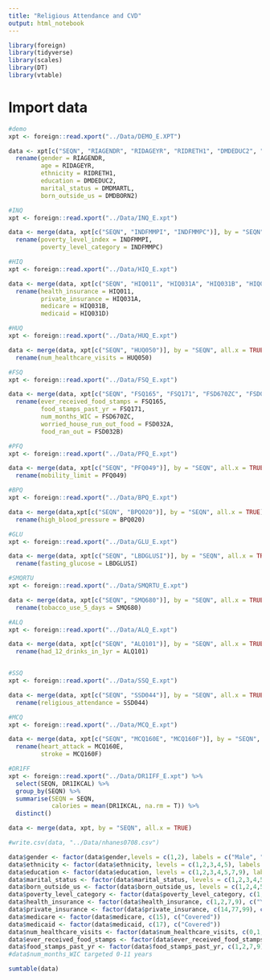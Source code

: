 ```yaml
---
title: "Religious Attendance and CVD"
output: html_notebook
---
```


```r
library(foreign)
library(tidyverse)
library(scales)
library(DT)
library(vtable)
```

# Import data

```r
#demo
xpt <- foreign::read.xport("../Data/DEMO_E.XPT")

data <- xpt[c("SEQN", "RIAGENDR", "RIDAGEYR", "RIDRETH1", "DMDEDUC2", "DMDMARTL", "DMDBORN2")] %>% 
  rename(gender = RIAGENDR,
         age = RIDAGEYR,
         ethnicity = RIDRETH1,
         education = DMDEDUC2,
         marital_status = DMDMARTL,
         born_outside_us = DMDBORN2)

#INQ
xpt <- foreign::read.xport("../Data/INQ_E.xpt")

data <- merge(data, xpt[c("SEQN", "INDFMMPI", "INDFMMPC")], by = "SEQN", all.x = TRUE) %>% 
  rename(poverty_level_index = INDFMMPI,
         poverty_level_category = INDFMMPC)

#HIQ
xpt <- foreign::read.xport("../Data/HIQ_E.xpt")

data <- merge(data, xpt[c("SEQN", "HIQ011", "HIQ031A", "HIQ031B", "HIQ031D")], by = "SEQN", all.x = TRUE) %>% 
  rename(health_insurance = HIQ011,
         private_insurance = HIQ031A,
         medicare = HIQ031B,
         medicaid = HIQ031D)

#HUQ
xpt <- foreign::read.xport("../Data/HUQ_E.xpt")

data <- merge(data, xpt[c("SEQN", "HUQ050")], by = "SEQN", all.x = TRUE) %>% 
  rename(num_healthcare_visits = HUQ050)

#FSQ
xpt <- foreign::read.xport("../Data/FSQ_E.xpt")

data <- merge(data, xpt[c("SEQN", "FSQ165", "FSQ171", "FSD670ZC", "FSD032A", "FSD032B")], by = "SEQN", all.x = TRUE) %>% 
  rename(ever_received_food_stamps = FSQ165,
         food_stamps_past_yr = FSQ171,
         num_months_WIC = FSD670ZC,
         worried_house_run_out_food = FSD032A,
         food_ran_out = FSD032B)

#PFQ
xpt <- foreign::read.xport("../Data/PFQ_E.xpt")

data <- merge(data, xpt[c("SEQN", "PFQ049")], by = "SEQN", all.x = TRUE) %>% 
  rename(mobility_limit = PFQ049)

#BPQ
xpt <- foreign::read.xport("../Data/BPQ_E.xpt")

data <- merge(data,xpt[c("SEQN", "BPQ020")], by = "SEQN", all.x = TRUE) %>% 
  rename(high_blood_pressure = BPQ020)

#GLU
xpt <- foreign::read.xport("../Data/GLU_E.xpt")

data <- merge(data, xpt[c("SEQN", "LBDGLUSI")], by = "SEQN", all.x = TRUE) %>%
  rename(fasting_glucose = LBDGLUSI)

#SMQRTU
xpt <- foreign::read.xport("../Data/SMQRTU_E.xpt")

data <- merge(data, xpt[c("SEQN", "SMQ680")], by = "SEQN", all.x = TRUE) %>% 
  rename(tobacco_use_5_days = SMQ680)

#ALQ
xpt <- foreign::read.xport("../Data/ALQ_E.xpt")

data <- merge(data, xpt[c("SEQN", "ALQ101")], by = "SEQN", all.x = TRUE) %>% 
  rename(had_12_drinks_in_1yr = ALQ101)


#SSQ
xpt <- foreign::read.xport("../Data/SSQ_E.xpt")

data <- merge(data, xpt[c("SEQN", "SSD044")], by = "SEQN", all.x = TRUE) %>% 
  rename(religious_attendance = SSD044)

#MCQ
xpt <- foreign::read.xport("../Data/MCQ_E.xpt")

data <- merge(data, xpt[c("SEQN", "MCQ160E", "MCQ160F")], by = "SEQN", all.x = TRUE) %>% 
  rename(heart_attack = MCQ160E,
         stroke = MCQ160F)

#DR1FF
xpt <- foreign::read.xport("../Data/DR1IFF_E.xpt") %>% 
  select(SEQN, DR1IKCAL) %>% 
  group_by(SEQN) %>% 
  summarise(SEQN = SEQN,
            calories = mean(DR1IKCAL, na.rm = T)) %>% 
  distinct()

data <- merge(data, xpt, by = "SEQN", all.x = TRUE)

#write.csv(data, "../Data/nhanes0708.csv")
```


```r
data$gender <- factor(data$gender,levels = c(1,2), labels = c("Male", "Female"))
data$ethnicity <- factor(data$ethnicity, levels = c(1,2,3,4,5), labels = c("Mexican American", "Other Hispanic", "Non-Hispanic White", "Non-Hispanic Black", "Other"))
data$education <- factor(data$education, levels = c(1,2,3,4,5,7,9), labels = c("Less than 9th grade", "9-11th Grade", "High School/GED", "Some college", "College Graduate or above", "Refused", "Don't Know"))
data$marital_status <- factor(data$marital_status, levels = c(1,2,3,4,5,6,77,99), labels = c("Married", "Widowed", "Divorced", "Separated", "Never Married", "Living with partner", "Refused", "Don't know"))
data$born_outside_us <- factor(data$born_outside_us, levels = c(1,2,4,5,7,9), labels = c("Born in US", "Born in Mexico", "Born in other spanish speaking country", "Born in other non-spanish speaking country", "Refused", "Don't know"))
data$poverty_level_category <- factor(data$poverty_level_category, c(1,2,3,7,9), c("Poverty Index <= 1.3", "Poverty Index in (1.30, 1.85)", "Poverty Index > 1.85", "Refused", "Don't know"))
data$health_insurance <- factor(data$health_insurance, c(1,2,7,9), c("Yes", "No", "Refused", "Don't know"))
data$private_insurance <- factor(data$private_insurance, c(14,77,99), c("Covered", "Refused", "Don't Know"))
data$medicare <- factor(data$medicare, c(15), c("Covered"))
data$medicaid <- factor(data$medicaid, c(17), c("Covered"))
data$num_healthcare_visits <- factor(data$num_healthcare_visits, c(0,1,2,3,4,5,77,99), c("None", "1", "2 to 3", "4 to 9", "10 to 12", "13 or more", "Refused" , "Don't know"))
data$ever_received_food_stamps <- factor(data$ever_received_food_stamps, c(1,2,7,9), c("Yes", "No", "Refused", "Don't Know"))
data$food_stamps_past_yr <- factor(data$food_stamps_past_yr, c(1,2,7,9), c("Yes", "No", "Refused", "Don't Know"))
#data$num_months_WIC targeted 0-11 years


```


```r
sumtable(data)
```
